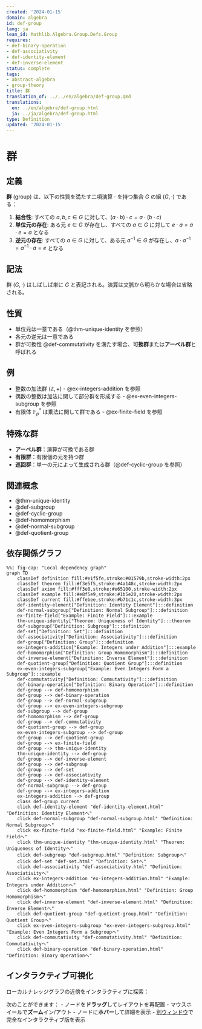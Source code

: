 ```yaml
---
created: '2024-01-15'
domain: algebra
id: def-group
lang: ja
lean_id: Mathlib.Algebra.Group.Defs.Group
requires:
- def-binary-operation
- def-associativity
- def-identity-element
- def-inverse-element
status: complete
tags:
- abstract-algebra
- group-theory
title: 群
translation_of: ../../en/algebra/def-group.qmd
translations:
  en: ../en/algebra/def-group.html
  ja: ../ja/algebra/def-group.html
type: Definition
updated: '2024-01-15'
---
```


# 群

## 定義

**群** (group) は、以下の性質を満たす二項演算 $\cdot$ を持つ集合 $G$ の組 $(G, \cdot)$ である：

1. **結合性**: すべての $a, b, c \in G$ に対して、$(a \cdot b) \cdot c = a \cdot (b \cdot c)$
2. **単位元の存在**: ある元 $e \in G$ が存在し、すべての $a \in G$ に対して $e \cdot a = a \cdot e = a$ となる
3. **逆元の存在**: すべての $a \in G$ に対して、ある元 $a^{-1} \in G$ が存在し、$a \cdot a^{-1} = a^{-1} \cdot a = e$ となる

## 記法

群 $(G, \cdot)$ はしばしば単に $G$ と表記される。演算は文脈から明らかな場合は省略される。

## 性質

- 単位元は一意である（@thm-unique-identity を参照）
- 各元の逆元は一意である
- 群が可換性 @def-commutativity を満たす場合、**可換群**または**アーベル群**と呼ばれる

## 例

- 整数の加法群 $(\mathbb{Z}, +)$ - @ex-integers-addition を参照
- 偶数の整数は加法に関して部分群を形成する - @ex-even-integers-subgroup を参照
- 有限体 $\mathbb{F}_p^*$ は乗法に関して群である - @ex-finite-field を参照

## 特殊な群

- **アーベル群**：演算が可換である群
- **有限群**：有限個の元を持つ群
- **巡回群**：単一の元によって生成される群（@def-cyclic-group を参照）

## 関連概念

- @thm-unique-identity
- @def-subgroup
- @def-cyclic-group
- @def-homomorphism
- @def-normal-subgroup
- @def-quotient-group

## 依存関係グラフ

```mermaid
%%| fig-cap: "Local dependency graph"
graph TD
    classDef definition fill:#e1f5fe,stroke:#01579b,stroke-width:2px
    classDef theorem fill:#f3e5f5,stroke:#4a148c,stroke-width:2px
    classDef axiom fill:#fff3e0,stroke:#e65100,stroke-width:2px
    classDef example fill:#e8f5e9,stroke:#1b5e20,stroke-width:2px
    classDef current fill:#ffebee,stroke:#b71c1c,stroke-width:3px
    def-identity-element["Definition: Identity Element"]:::definition
    def-normal-subgroup["Definition: Normal Subgroup"]:::definition
    ex-finite-field["Example: Finite Field"]:::example
    thm-unique-identity["Theorem: Uniqueness of Identity"]:::theorem
    def-subgroup["Definition: Subgroup"]:::definition
    def-set["Definition: Set"]:::definition
    def-associativity["Definition: Associativity"]:::definition
    def-group["Definition: Group"]:::definition
    ex-integers-addition["Example: Integers under Addition"]:::example
    def-homomorphism["Definition: Group Homomorphism"]:::definition
    def-inverse-element["Definition: Inverse Element"]:::definition
    def-quotient-group["Definition: Quotient Group"]:::definition
    ex-even-integers-subgroup["Example: Even Integers Form a Subgroup"]:::example
    def-commutativity["Definition: Commutativity"]:::definition
    def-binary-operation["Definition: Binary Operation"]:::definition
    def-group --> def-homomorphism
    def-group --> def-binary-operation
    def-group --> def-normal-subgroup
    def-group --> ex-even-integers-subgroup
    def-subgroup --> def-group
    def-homomorphism --> def-group
    def-group --> def-commutativity
    def-quotient-group --> def-group
    ex-even-integers-subgroup --> def-group
    def-group --> def-quotient-group
    def-group --> ex-finite-field
    def-group --> thm-unique-identity
    thm-unique-identity --> def-group
    def-group --> def-inverse-element
    def-group --> def-subgroup
    def-group --> def-set
    def-group --> def-associativity
    def-group --> def-identity-element
    def-normal-subgroup --> def-group
    def-group --> ex-integers-addition
    ex-integers-addition --> def-group
    class def-group current
    click def-identity-element "def-identity-element.html" "Definition: Identity Elementへ"
    click def-normal-subgroup "def-normal-subgroup.html" "Definition: Normal Subgroupへ"
    click ex-finite-field "ex-finite-field.html" "Example: Finite Fieldへ"
    click thm-unique-identity "thm-unique-identity.html" "Theorem: Uniqueness of Identityへ"
    click def-subgroup "def-subgroup.html" "Definition: Subgroupへ"
    click def-set "def-set.html" "Definition: Setへ"
    click def-associativity "def-associativity.html" "Definition: Associativityへ"
    click ex-integers-addition "ex-integers-addition.html" "Example: Integers under Additionへ"
    click def-homomorphism "def-homomorphism.html" "Definition: Group Homomorphismへ"
    click def-inverse-element "def-inverse-element.html" "Definition: Inverse Elementへ"
    click def-quotient-group "def-quotient-group.html" "Definition: Quotient Groupへ"
    click ex-even-integers-subgroup "ex-even-integers-subgroup.html" "Example: Even Integers Form a Subgroupへ"
    click def-commutativity "def-commutativity.html" "Definition: Commutativityへ"
    click def-binary-operation "def-binary-operation.html" "Definition: Binary Operationへ"
```

## インタラクティブ可視化

ローカルナレッジグラフの近傍をインタラクティブに探索：

::: {.graph-viz data-id="def-group" data-width="700" data-height="500"}
:::

次のことができます：
- ノードを**ドラッグ**してレイアウトを再配置
- マウスホイールで**ズーム**イン/アウト
- ノードに**ホバー**して詳細を表示
- [別ウィンドウ](../../output/interactive/def-group.html){target="_blank"}で完全なインタラクティブ版を表示
